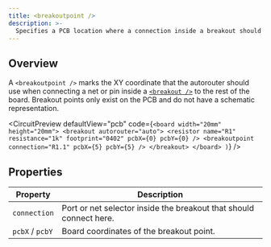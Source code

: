 ```yaml
---
title: <breakoutpoint />
description: >-
  Specifies a PCB location where a connection inside a breakout should exit.
---
```


## Overview

A `<breakoutpoint />` marks the XY coordinate that the autorouter should use when
connecting a net or pin inside a [`<breakout />`](./breakout.mdx) to the rest of
the board. Breakout points only exist on the PCB and do not have a schematic
representation.


<CircuitPreview defaultView="pcb" code={`
  <board width="20mm" height="20mm">
    <breakout autorouter="auto">
      <resistor name="R1" resistance="1k" footprint="0402" pcbX={0} pcbY={0} />
      <breakoutpoint connection="R1.1" pcbX={5} pcbY={5} />
    </breakout>
  </board>
)
`} />

## Properties

| Property | Description |
|----------|-------------|
| `connection` | Port or net selector inside the breakout that should connect here. |
| `pcbX` / `pcbY` | Board coordinates of the breakout point. |
